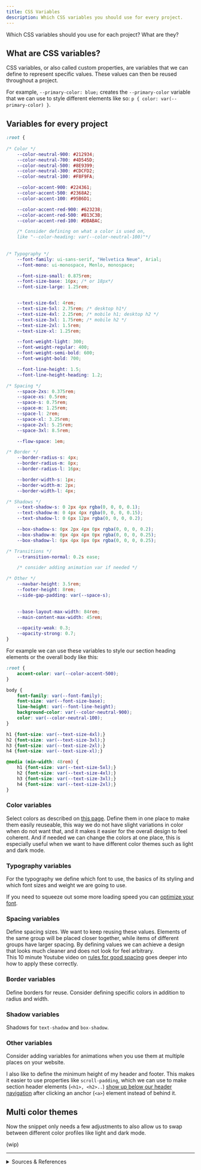 ```yaml
---
title: CSS Variables
description: Which CSS variables you should use for every project.
---
```


Which CSS variables should you use for each project? What are they?

## What are CSS variables?

CSS variables, or also called custom properties, are variables that we can define to represent specific values. These values can then be reused throughout a project.

For example, `--primary-color: blue;` creates the `--primary-color` variable that we can use to style different elements like so: `p { color: var(--primary-color) }`.

## Variables for every project

```css
:root {
    
/* Color */
    --color-neutral-900: #212934;
    --color-neutral-700: #4D545D;
    --color-neutral-500: #8E9399;
    --color-neutral-300: #CDCFD2;
    --color-neutral-100: #F8F9FA;

    --color-accent-900: #224361;
    --color-accent-500: #2368A2;
    --color-accent-100: #95B6D1;

    --color-accent-red-900: #623238;
    --color-accent-red-500: #B13C3B;
    --color-accent-red-100: #DBABAC;

    /* Consider defining on what a color is used on,
    like "--color-heading: var(--color-neutral-100)"*/
 
    
/* Typography */
    --font-family: ui-sans-serif, "Helvetica Neue", Arial;
    --font-mono: ui-monospace, Menlo, monospace;

    --font-size-small: 0.875rem;
    --font-size-base: 16px; /* or 18px*/
    --font-size-large: 1.25rem;


    --text-size-6xl: 4rem;
    --text-size-5xl: 2.75rem; /* desktop h1*/
    --text-size-4xl: 2.25rem; /* mobile h1; desktop h2 */
    --text-size-3xl: 1.75rem; /* mobile h2 */
    --text-size-2xl: 1.5rem;
    --text-size-xl: 1.25rem;

    --font-weight-light: 300;
    --font-weight-regular: 400;
    --font-weight-semi-bold: 600;
    --font-weight-bold: 700;

    --font-line-height: 1.5;
    --font-line-height-heading: 1.2;

/* Spacing */
    --space-2xs: 0.375rem;
    --space-xs: 0.5rem;
    --space-s: 0.75rem;
    --space-m: 1.25rem;
    --space-l: 2rem;
    --space-xl: 3.25rem;
    --space-2xl: 5.25rem;
    --space-3xl: 8.5rem;

    --flow-space: 1em;

/* Border */
    --border-radius-s: 4px;
    --border-radius-m: 8px;
    --border-radius-l: 16px;

    --border-width-s: 1px;
    --border-width-m: 2px;
    --border-width-l: 4px;

/* Shadows */
    --text-shadow-s: 0 2px 4px rgba(0, 0, 0, 0.1);
    --text-shadow-m: 0 4px 4px rgba(0, 0, 0, 0.15);
    --text-shadow-l: 0 6px 12px rgba(0, 0, 0, 0.2);

    --box-shadow-s: 0px 2px 4px 0px rgba(0, 0, 0, 0.2);
    --box-shadow-m: 0px 4px 4px 0px rgba(0, 0, 0, 0.25);
    --box-shadow-l: 0px 4px 8px 0px rgba(0, 0, 0, 0.25);

/* Transitions */
    --transition-normal: 0.2s ease;

    /* consider adding animation var if needed */

/* Other */
    --navbar-height: 3.5rem;
    --footer-height: 8rem;
    --side-gap-padding: var(--space-s);

    
    --base-layout-max-width: 84rem;
    --main-content-max-width: 45rem;

    --opacity-weak: 0.3;
    --opacity-strong: 0.7;
}
```

For example we can use these variables to style our section heading elements or the overall body like this:

```css
:root {
    accent-color: var(--color-accent-500);
}

body {
    font-family: var(--font-family);
    font-size: var(--font-size-base);
    line-height: var(--font-line-height);
    background-color: var(--color-neutral-900);
    color: var(--color-neutral-100);
}

h1 {font-size: var(--text-size-4xl);}
h2 {font-size: var(--text-size-3xl);}
h3 {font-size: var(--text-size-2xl);}
h4 {font-size: var(--text-size-xl);}

@media (min-width: 48rem) {
    h1 {font-size: var(--text-size-5xl);}
    h2 {font-size: var(--text-size-4xl);}
    h3 {font-size: var(--text-size-3xl);}
    h4 {font-size: var(--text-size-2xl);}
}
```

### Color variables

Select colors as described on [this page](/visual-design/colors). Define them in one place to make them easily reuseable, this way we do not have slight variations in color when do not want that, and it makes it easier for the overall design to feel coherent. And if needed we can change the colors at one place, this is especially useful when we want to have different color themes such as light and dark mode.

### Typography variables

For the typography we define which font to use, the basics of its styling and which font sizes and weight we are going to use.

If you need to squeeze out some more loading speed you can [optimize your font](https://byteofdev.com/posts/speed-up-font-loading/). 

### Spacing variables

Define spacing sizes. We want to keep reusing these values. Elements of the same group will be placed closer together, while items of different groups have larger spacing. By defining values we can achieve a design that looks much cleaner and does not look for feel arbitrary.  
This 10 minute Youtube video on [rules for good spacing](https://youtu.be/9ElrcTtAxzA) goes deeper into how to apply these correctly.

### Border variables

Define borders for reuse. Consider defining specific colors in addition to radius and width.

### Shadow variables

Shadows for `text-shadow` and `box-shadow`.

### Other variables

Consider adding variables for animations when you use them at multiple places on your website.

I also like to define the minimum height of my header and footer. This makes it easier to use properties like `scroll-padding`, which we can use to make section header elements (`<h1>, <h2>..`) [show up below our header navigation](https://dev.to/einlinuus/fixed-navigations-and-sections-here-is-scroll-padding-25nb) after clicking an anchor (`<a>`) element instead of behind it.

## Multi color themes

Now the snippet only needs a few adjustments to also allow us to swap between different color profiles like light and dark mode.

(wip)

---

<details>

<summary>Sources & References</summary>

- On media queries:
    - Kevin Powell on respinsive web design: https://youtu.be/x4u1yp3Msao
    - Kevin Powell on using media queries and container queries: https://youtu.be/2rlWBZ17Wes
    - MDN docs on media queries: https://developer.mozilla.org/en-US/docs/Web/CSS/CSS_media_queries/Using_media_queries
- CSS variables as used in the Starlight project on Github: https://github.com/withastro/starlight/blob/main/packages/starlight/style/props.css
- Kevin Powell general styling variables example on Astro blog project: https://youtu.be/Thudicbgqtg?t=1163
- On how to use spacing variables well for good spacing: https://youtu.be/9ElrcTtAxzA

</details>